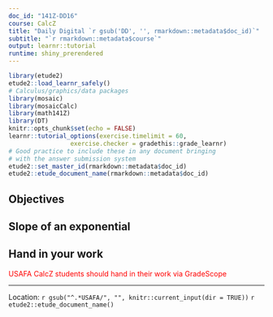 ```yaml
---
doc_id: "141Z-DD16"
course: CalcZ
title: "Daily Digital `r gsub('DD', '', rmarkdown::metadata$doc_id)`"
subtitle: "`r rmarkdown::metadata$course`"
output: learnr::tutorial
runtime: shiny_prerendered
---
```


```r
library(etude2)
etude2::load_learnr_safely()
# Calculus/graphics/data packages
library(mosaic)
library(mosaicCalc)
library(math141Z)
library(DT)
knitr::opts_chunk$set(echo = FALSE)
learnr::tutorial_options(exercise.timelimit = 60,
                 exercise.checker = gradethis::grade_learnr)
# Good practice to include these in any document bringing
# with the answer submission system
etude2::set_master_id(rmarkdown::metadata$doc_id) 
etude2::etude_document_name(rmarkdown::metadata$doc_id) 
```


## Objectives

## Slope of an exponential



## Hand in your work

<div style="color: red;">USAFA CalcZ students should hand in their work via GradeScope</div>


<!--

REMEMBER: Press the REFRESH button before copying the hash code and submitting it at the <a href="https://forms.microsoft.com/Pages/ResponsePage.aspx?id=Bgq4einwwEWE0X2tGc48YcCKijCKVrhDla481YPh1UJUMVdERUtVT0VOSEpMMEdPQU1aWlpYTTA0RS4u" target = "_blank">USAFA Math 142Z site</a>


```rr
etude2::submissions_ui()
```

```rr
etude2::submissions_logic()
```

-->

-----

Location: `r gsub("^.*USAFA/", "", knitr::current_input(dir = TRUE))` `r  etude2::etude_document_name()`

